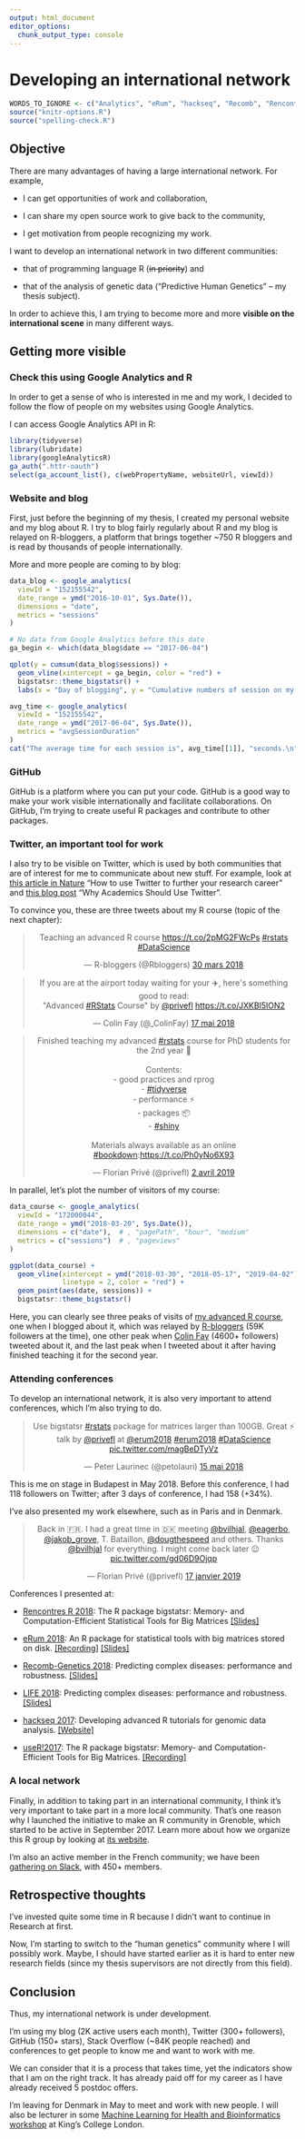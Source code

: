 ```yaml
---
output: html_document
editor_options: 
  chunk_output_type: console
---
```

# Developing an international network

```r
WORDS_TO_IGNORE <- c("Analytics", "eRum", "hackseq", "Recomb", "Rencontres", "Bioinformatics")
source("knitr-options.R")
source("spelling-check.R")
```

## Objective

There are many advantages of having a large international network. For example,

- I can get opportunities of work and collaboration,

- I can share my open source work to give back to the community,

- I get motivation from people recognizing my work.

I want to develop an international network in two different communities:

- that of programming language R (~~in priority~~) and
 
- that of the analysis of genetic data ("Predictive Human Genetics" -- my thesis subject). 

In order to achieve this, I am trying to become more and more **visible on the international scene** in many different ways.

## Getting more visible

### Check this using Google Analytics and R

In order to get a sense of who is interested in me and my work, I decided to follow the flow of people on my websites using Google Analytics.

I can access Google Analytics API in R:

```r
library(tidyverse)
library(lubridate)
library(googleAnalyticsR)
ga_auth(".httr-oauth")
select(ga_account_list(), c(webPropertyName, websiteUrl, viewId)) 
```


### Website and blog

First, just before the beginning of my thesis, I created my personal website and my blog about R. I try to blog fairly regularly about R and my blog is relayed on R-bloggers, a platform that brings together ~750 R bloggers and is read by thousands of people internationally. 

More and more people are coming to by blog:

```r
data_blog <- google_analytics(
  viewId = "152155542",
  date_range = ymd("2016-10-01", Sys.Date()),
  dimensions = "date",
  metrics = "sessions"
)

# No data from Google Analytics before this date
ga_begin <- which(data_blog$date == "2017-06-04")

qplot(y = cumsum(data_blog$sessions)) + 
  geom_vline(xintercept = ga_begin, color = "red") + 
  bigstatsr::theme_bigstatsr() + 
  labs(x = "Day of blogging", y = "Cumulative numbers of session on my blog")

avg_time <- google_analytics(
  viewId = "152155542",
  date_range = ymd("2017-06-04", Sys.Date()),
  metrics = "avgSessionDuration"
)
cat("The average time for each session is", avg_time[[1]], "seconds.\n")
```


### GitHub

GitHub is a platform where you can put your code. GitHub is a good way to make your work visible internationally and facilitate collaborations. On GitHub, I'm trying to create useful R packages and contribute to other packages. 

### Twitter, an important tool for work

I also try to be visible on Twitter, which is used by both communities that are of interest for me to communicate about new stuff. For example, look at [this article in Nature](https://www.nature.com/articles/d41586-019-00535-w) "How to use Twitter to further your research career" and [this blog post](https://academicpositions.com/career-advice/why-academics-should-use-twitter) "Why Academics Should Use Twitter".

To convince you, these are three tweets about my R course (topic of the next chapter):

<blockquote class="twitter-tweet" data-lang="en" align="center"><p lang="en" dir="ltr">Teaching an advanced R course <a href="https://t.co/2pMG2FWcPs">https://t.co/2pMG2FWcPs</a> <a href="https://twitter.com/hashtag/rstats?src=hash&amp;ref_src=twsrc%5Etfw">#rstats</a> <a href="https://twitter.com/hashtag/DataScience?src=hash&amp;ref_src=twsrc%5Etfw">#DataScience</a></p>&mdash; R-bloggers (@Rbloggers) <a href="https://twitter.com/Rbloggers/status/979539984679161857?ref_src=twsrc%5Etfw">30 mars 2018</a></blockquote>
<script async src="https://platform.twitter.com/widgets.js" charset="utf-8"></script>

<blockquote class="twitter-tweet" data-lang="en" align="center"><p lang="en" dir="ltr">If you are at the airport today waiting for your ✈️, here&#39;s something good to read: <br>&quot;Advanced <a href="https://twitter.com/hashtag/RStats?src=hash&amp;ref_src=twsrc%5Etfw">#RStats</a> Course&quot; by <a href="https://twitter.com/privefl?ref_src=twsrc%5Etfw">@privefl</a>  <a href="https://t.co/JXKBI5lON2">https://t.co/JXKBI5lON2</a></p>&mdash; Colin Fay (@_ColinFay) <a href="https://twitter.com/_ColinFay/status/997073282905067520?ref_src=twsrc%5Etfw">17 mai 2018</a></blockquote>
<script async src="https://platform.twitter.com/widgets.js" charset="utf-8"></script>

<blockquote class="twitter-tweet" data-lang="en" align="center"><p lang="en" dir="ltr">Finished teaching my advanced <a href="https://twitter.com/hashtag/rstats?src=hash&amp;ref_src=twsrc%5Etfw">#rstats</a> course for PhD students for the 2nd year 💪<br><br>Contents:<br>- good practices and rprog<br>- <a href="https://twitter.com/hashtag/tidyverse?src=hash&amp;ref_src=twsrc%5Etfw">#tidyverse</a><br>- performance ⚡️<br>- packages 📦<br>- <a href="https://twitter.com/hashtag/shiny?src=hash&amp;ref_src=twsrc%5Etfw">#shiny</a><br><br>Materials always available as an online <a href="https://twitter.com/hashtag/bookdown?src=hash&amp;ref_src=twsrc%5Etfw">#bookdown</a>:<a href="https://t.co/Ph0yNo6X93">https://t.co/Ph0yNo6X93</a></p>&mdash; Florian Privé (@privefl) <a href="https://twitter.com/privefl/status/1112999031301685249?ref_src=twsrc%5Etfw">2 avril 2019</a></blockquote>
<script async src="https://platform.twitter.com/widgets.js" charset="utf-8"></script>

In parallel, let's plot the number of visitors of my course:

```r
data_course <- google_analytics(
  viewId = "172000044",
  date_range = ymd("2018-03-20", Sys.Date()),
  dimensions = c("date"),  # , "pagePath", "hour", "medium"
  metrics = c("sessions")  # , "pageviews"
)

ggplot(data_course) + 
  geom_vline(xintercept = ymd("2018-03-30", "2018-05-17", "2019-04-02"), 
             linetype = 2, color = "red") + 
  geom_point(aes(date, sessions)) + 
  bigstatsr::theme_bigstatsr()
```

Here, you can clearly see three peaks of visits of [my advanced R course](https://privefl.github.io/advr38book/), one when I blogged about it, which was relayed by [R-bloggers](https://twitter.com/Rbloggers) (59K followers at the time), one other peak when [Colin Fay](https://twitter.com/_colinfay) (4600+ followers) tweeted about it, and the last peak when I tweeted about it after having finished teaching it for the second year.

### Attending conferences

To develop an international network, it is also very important to attend conferences, which I'm also trying to do.

<blockquote class="twitter-tweet" data-lang="en" align="center"><p lang="en" dir="ltr">Use bigstatsr <a href="https://twitter.com/hashtag/rstats?src=hash&amp;ref_src=twsrc%5Etfw">#rstats</a> package for matrices larger than 100GB. Great ⚡ talk by <a href="https://twitter.com/privefl?ref_src=twsrc%5Etfw">@privefl</a> at <a href="https://twitter.com/erum2018?ref_src=twsrc%5Etfw">@erum2018</a> <a href="https://twitter.com/hashtag/erum2018?src=hash&amp;ref_src=twsrc%5Etfw">#erum2018</a> <a href="https://twitter.com/hashtag/DataScience?src=hash&amp;ref_src=twsrc%5Etfw">#DataScience</a> <a href="https://t.co/magBeDTyVz">pic.twitter.com/magBeDTyVz</a></p>&mdash; Peter Laurinec (@petolauri) <a href="https://twitter.com/petolauri/status/996338652820201472?ref_src=twsrc%5Etfw">15 mai 2018</a></blockquote>
<script async src="https://platform.twitter.com/widgets.js" charset="utf-8"></script>

This is me on stage in Budapest in May 2018. Before this conference, I had 118 followers on Twitter; after 3 days of conference, I had 158 (+34%).

I've also presented my work elsewhere, such as in Paris and in Denmark.

<blockquote class="twitter-tweet" data-lang="en" align="center"><p lang="en" dir="ltr">Back in 🇫🇷. I had a great time in 🇩🇰 meeting <a href="https://twitter.com/bvilhjal?ref_src=twsrc%5Etfw">@bvilhjal</a>, <a href="https://twitter.com/eagerbo?ref_src=twsrc%5Etfw">@eagerbo</a>, <a href="https://twitter.com/jakob_grove?ref_src=twsrc%5Etfw">@jakob_grove</a>, T. Bataillon, <a href="https://twitter.com/dougthespeed?ref_src=twsrc%5Etfw">@dougthespeed</a> and others. Thanks <a href="https://twitter.com/bvilhjal?ref_src=twsrc%5Etfw">@bvilhjal</a> for everything. I might come back later 😉 <a href="https://t.co/gd06D9Ojqp">pic.twitter.com/gd06D9Ojqp</a></p>&mdash; Florian Privé (@privefl) <a href="https://twitter.com/privefl/status/1085940170904559616?ref_src=twsrc%5Etfw">17 janvier 2019</a></blockquote>
<script async src="https://platform.twitter.com/widgets.js" charset="utf-8"></script>



Conferences I presented at:

- [Rencontres R 2018](https://r2018-rennes.sciencesconf.org/): The R package bigstatsr: Memory- and Computation-Efficient Statistical Tools for Big Matrices [[Slides]](https://privefl.github.io/RR18/bigstatsr.html)

- [eRum 2018](https://2018.erum.io/): An R package for statistical tools with big matrices stored on disk. [[Recording]](https://youtu.be/w3a1-KLmDM8) [[Slides]](https://privefl.github.io/eRum-2018/slides.html)

- [Recomb-Genetics 2018](http://recomb2018.fr/recomb-genetics/): Predicting complex diseases: performance and robustness. [[Slides]](https://privefl.github.io/thesis-docs/recomb18.html)

- [LIFE 2018](https://life.univ-grenoble-alpes.fr/life-world/events-news/life-annual-meeting-725690.htm?RH=11210192165071361): Predicting complex diseases: performance and robustness. [[Slides]](https://github.com/privefl/paper2-PRS/blob/master/LIFE/pres-f-priv%C3%A9.pdf)

- [hackseq 2017](http://www.hackseq.com/): Developing advanced R tutorials for genomic data analysis. [[Website]](https://hackseq.github.io/2017_project_5/)

- [useR!2017](https://user2017.brussels/): The R package bigstatsr:
Memory- and Computation-Efficient Tools for Big Matrices. [[Recording]](https://t.co/aYt0q8MeXJ)

### A local network

Finally, in addition to taking part in an international community, I think it's very important to take part in a more local community. That's one reason why I launched the initiative to make an R community in Grenoble, which started to be active in September 2017. Learn more about how we organize this R group by looking at [its website](https://r-in-grenoble.github.io/).

I'm also an active member in the French community; we have been [gathering on Slack](https://join.slack.com/t/r-grrr/shared_invite/enQtMzI4MzgwNTc4OTAxLWZlOGZiZTBiMWU0NDQ3OTYzOGE1YThiODgwZWNhNWEyYjI4ZDJiNmNhY2YyYWI5YzFiOTFkNDYxYzkwODUwNWM), with 450+ members.

<!-- ## What's make people be interested in me? -->

<!-- Is this my blog posts? the conferences I attend? or the paper I wrote? -->

<!-- ```{r} -->
<!-- data_about <- google_analytics( -->
<!--   viewId = "153879696", -->
<!--   date_range = ymd("2017-06-26", Sys.Date()), -->
<!--   dimensions = c("date"),  # , "pagePath", "hour", "medium" -->
<!--   metrics = c("sessions")  # , "pageviews" -->
<!-- ) -->

<!-- blog_dates <- list.files("../blog/_posts/") %>% -->
<!--   str_sub(end = 10) %>% -->
<!--   parse_date() %>%  -->
<!--   print() -->

<!-- conf_dates <- ymd("2017-07-04", "2017-07-07",  # useR! -->
<!--                   "2018-04-19", "2018-04-20",  # recomb -->
<!--                   "2018-05-14", "2018-05-16")  # eRum -->

<!-- papers_dates <- ymd("2017-09-17", "2018-05-05") -->

<!-- data_about %>% -->
<!--   arrange(desc(sessions)) %>% -->
<!--   head() -->
<!-- ``` -->

<!-- ```{r, out.width="95%"} -->
<!-- important_dates <- data.frame(date = c(blog_dates[-(1:7)], conf_dates, papers_dates)) -->

<!-- ggplot(data_about, aes(yday(date), sessions)) + -->
<!--   facet_grid(format(date, format = "%Y") ~ .) +  -->
<!--   geom_vline(aes(xintercept = yday(date)), data = important_dates, -->
<!--              color = "blue", linetype = 2, size = 1) + -->
<!--   geom_point(size = 2) + -->
<!--   geom_line(aes(group = 1), size = 0.8) + -->
<!--   geom_smooth(method = "loess", span = 0.25, color = "red") + -->
<!--   bigstatsr::theme_bigstatsr() + -->
<!--   theme(axis.text.x = element_text(angle = 45, hjust = 1)) + -->
<!--   labs(x = "Day number", y = "Number of sessions on my #About webpage") -->
<!-- ``` -->

<!-- It seems that blogging about my advanced R course materials is what got me the largest number of people coming to my webpage to learn more about me.  -->

## Retrospective thoughts

I've invested quite some time in R because I didn't want to continue in Research at first.

Now, I'm starting to switch to the "human genetics" community where I will possibly work. Maybe, I should have started earlier as it is hard to enter new research fields (since my thesis supervisors are not directly from this field).

## Conclusion

Thus, my international network is under development.

I'm using my blog (2K active users each month), Twitter (300+ followers), GitHub (150+ stars), Stack Overflow (~84K people reached) and conferences to get people to know me and want to work with me.

We can consider that it is a process that takes time, yet the indicators show that I am on the right track. 
It has already paid off for my career as I have already received 5 postdoc offers.

I'm leaving for Denmark in May to meet and work with new people. I will also be lecturer in some [Machine Learning for Health and Bioinformatics workshop](https://www.kcl.ac.uk/ioppn/depts/biostatisticshealthinformatics/teaching/courses/machine-learning) at King's College London.
